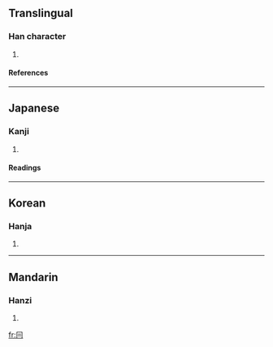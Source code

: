 ==Translingual==
===Han character===
{{Han char|rad=冂|as=02|sn=4|four=|canj=月一一 (BMM), X月一一 (XBMM)}}
# {{defn|Han}}
====References====
{{Han ref|kx=0128.320|dkj=01508|dj=0289.120|hdz=10096.150|uh=5183|ud=20867}}
----
==Japanese==
===Kanji===
{{ja-kanji|grade=|rs=冂02}}
# {{defn|Japanese}}
====Readings====
{{ja-readings|on=[[ぼう]] (bō), [[もう]] (mō)|kun=[[ずきん]] (zukin), [[おおう]] (oou)}}
----
==Korean==
===Hanja===
{{ko-hanja|hangeul=모|rv=mo|mr=mo}}
# {{defn|Korean}}
----
==Mandarin==
===Hanzi===
{{cmn-hanzi|pin=[[mào]] ([[mao4]])|wg=mao<sup>4</sup>}}
# {{defn|Mandarin}}

[[fr:冃]]